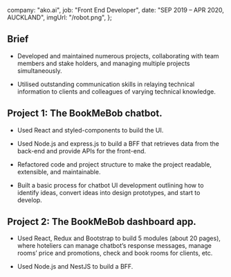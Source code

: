 
  company: "ako.ai",
  job: "Front End Developer",
  date: "SEP 2019 – APR 2020, AUCKLAND",
  imgUrl: "/robot.png",
};

## Brief

- Developed and maintained numerous projects, collaborating with team members and stake holders, and managing multiple projects simultaneously.

- Utilised outstanding communication skills in relaying technical information to clients and colleagues of varying technical knowledge.

## Project 1: The BookMeBob chatbot.

- Used React and styled-components to build the UI.

- Used Node.js and express.js to build a BFF that retrieves data from the back-end and provide APIs for the front-end.

- Refactored code and project structure to make the project readable, extensible, and maintainable.

- Built a basic process for chatbot UI development outlining how to identify ideas, convert ideas into design prototypes, and start to develop.

## Project 2: The BookMeBob dashboard app.

- Used React, Redux and Bootstrap to build 5 modules (about 20 pages), where hoteliers can manage chatbot’s response messages, manage rooms’ price and promotions, check and book rooms for clients, etc.

- Used Node.js and NestJS to build a BFF.

